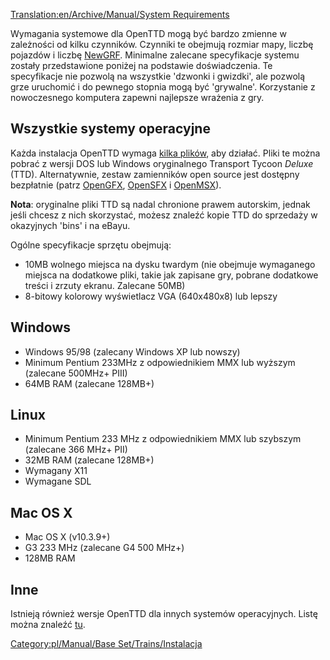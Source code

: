 [[Translation:en/Archive/Manual/System Requirements]]

<!--[[Category:Installation]]-->[[Category:pl/Manual/Base Set/Trains/Instalacja]]

Wymagania systemowe dla OpenTTD mogą być bardzo zmienne w zależności od kilku czynników. Czynniki te obejmują rozmiar mapy, liczbę pojazdów i liczbę [[pl/Manual/NewGRF | NewGRF]]. Minimalne zalecane specyfikacje systemu zostały przedstawione poniżej na podstawie doświadczenia. Te specyfikacje nie pozwolą na wszystkie <span title="bells and whistles">'dzwonki i gwizdki'</span>, ale pozwolą grze uruchomić i do pewnego stopnia mogą być <span title=playable>'grywalne'</span>. Korzystanie z nowoczesnego komputera zapewni najlepsze wrażenia z gry.

==<span id="All_Operating_Systems" title="All Operating Systems">Wszystkie systemy operacyjne</span>==

Każda instalacja OpenTTD wymaga [[pl/Archive/Manual/FAQ Instalacji | kilka plików]], aby działać. Pliki te można pobrać z wersji DOS lub Windows oryginalnego Transport Tycoon ''Deluxe'' (TTD). Alternatywnie, zestaw zamienników open source jest dostępny bezpłatnie (patrz [[pl/Archive/Community/OpenGFX Readme|OpenGFX]], [[pl/Archive/Community/Wymiana Efektów Dźwiękowych|OpenSFX]] i [[pl/Archive/Community/OpenMSX|OpenMSX]]).

'''Nota''': oryginalne pliki TTD są nadal chronione prawem autorskim, jednak jeśli chcesz z nich skorzystać, możesz znaleźć kopie TTD do sprzedaży w okazyjnych <span title="transakcjach - bargain..">'bins'</span> i na eBayu.

Ogólne specyfikacje sprzętu obejmują:
*10MB wolnego miejsca na dysku twardym (nie obejmuje wymaganego miejsca na dodatkowe pliki, takie jak zapisane gry, pobrane dodatkowe treści i zrzuty ekranu. Zalecane 50MB)
*8-bitowy kolorowy wyświetlacz VGA (640x480x8) lub lepszy

==<span title='w skrócie ottd w1'>Windows</span>== 

*Windows 95/98 (zalecany Windows XP lub nowszy)
*Minimum Pentium 233MHz z odpowiednikiem MMX lub wyższym (zalecane 500MHz+ PIII)
*64MB RAM (zalecane 128MB+)

==Linux== 
*Minimum Pentium 233 MHz z odpowiednikiem MMX lub szybszym (zalecane 366 MHz+ PII)
*32MB RAM (zalecane 128MB+)
*Wymagany X11
*Wymagane SDL

==Mac OS X==

*Mac OS X (v10.3.9+)
*G3 233 MHz (zalecane G4 500 MHz+)
*128MB RAM

==<span id="Other" title="Other">Inne</span>==

Istnieją również wersje OpenTTD dla innych systemów operacyjnych. Listę można znaleźć [[pl/Archive/Compilation and Ports/System Operacyjny | tu]].